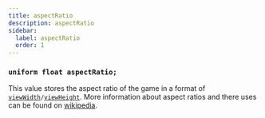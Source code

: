 ```yaml
---
title: aspectRatio
description: aspectRatio
sidebar:
  label: aspectRatio
  order: 1
---
```


### `uniform float aspectRatio;`

This value stores the aspect ratio of the game in a format of [`viewWidth`](/reference/uniforms/general/viewwidth)`/`[`viewHeight`](/reference/uniforms/general/viewheight). More information about aspect ratios and there uses can be found on [wikipedia](https://en.wikipedia.org/wiki/Aspect_ratio_(image)).